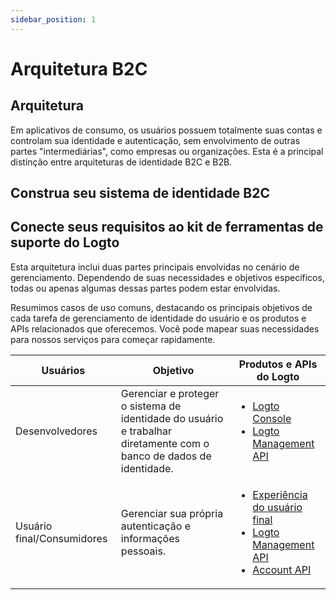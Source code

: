 ```yaml
---
sidebar_position: 1
---
```



# Arquitetura B2C

## Arquitetura

Em aplicativos de consumo, os usuários possuem totalmente suas contas e controlam sua identidade e autenticação, sem envolvimento de outras partes "intermediárias", como empresas ou organizações. Esta é a principal distinção entre arquiteturas de identidade B2C e B2B.

<ImageB2c width="100%" height="auto" />

## Construa seu sistema de identidade B2C

<GenericFeatures />

## Conecte seus requisitos ao kit de ferramentas de suporte do Logto

Esta arquitetura inclui duas partes principais envolvidas no cenário de gerenciamento. Dependendo de suas necessidades e objetivos específicos, todas ou apenas algumas dessas partes podem estar envolvidas.

Resumimos casos de uso comuns, destacando os principais objetivos de cada tarefa de gerenciamento de identidade do usuário e os produtos e APIs relacionados que oferecemos. Você pode mapear suas necessidades para nossos serviços para começar rapidamente.

| Usuários                   | Objetivo                                                                                                            | Produtos e APIs do Logto                                                                                                                                                                                                 |
| -------------------------- | ------------------------------------------------------------------------------------------------------------------- | ------------------------------------------------------------------------------------------------------------------------------------------------------------------------------------------------------------------------ |
| Desenvolvedores            | Gerenciar e proteger o sistema de identidade do usuário e trabalhar diretamente com o banco de dados de identidade. | <ul><li>[Logto Console](https://cloud.logto.io)</li><li>[Logto Management API](https://openapi.logto.io/)</li></ul>                                                                                                      |
| Usuário final/Consumidores | Gerenciar sua própria autenticação e informações pessoais.                                                          | <ul><li>[Experiência do usuário final](/end-user-flows)</li><li>[Logto Management API](https://openapi.logto.io/)</li><li>[Account API](https://openapi.logto.io/operation/operation-getaccountcentersettings)</li></ul> |

<RelatedResource />
